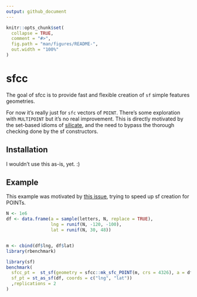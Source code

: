 ```yaml
---
output: github_document
---
```


<!-- README.md is generated from README.Rmd. Please edit that file -->

```r
knitr::opts_chunk$set(
  collapse = TRUE,
  comment = "#>",
  fig.path = "man/figures/README-",
  out.width = "100%"
)
```
# sfcc

The goal of sfcc is to provide fast and flexible creation of `sf` simple features geometries. 

For now it's really just for `sfc` vectors of `POINT`. There's some exploration with `MULTIPOINT` but it's no real
improvement. 
This is directly motivated by the set-based idioms of [silicate](https://github.com/hypertidy/silicate), and
the need to bypass the thorough checking done by the sf constructors. 


## Installation

I wouldn't use this as-is, yet. :)


## Example

This example was motivated by [this issue](https://github.com/r-spatial/sf/issues/700), trying to speed up sf creation for POINTs. 


```r
N <- 1e6
df <- data.frame(a = sample(letters, N, replace = TRUE),
                 lng = runif(N, -120, -100),
                 lat = runif(N, 30, 48))


m <- cbind(df$lng, df$lat)
library(rbenchmark)

library(sf)
benchmark(
  sfcc_pt =  st_sf(geometry = sfcc::mk_sfc_POINT(m, crs = 4326), a = df$a),
  sf_pt = st_as_sf(df, coords = c("lng", "lat"))
  ,replications = 2
)

```

